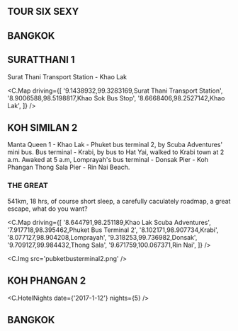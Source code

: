 
## TOUR SIX SEXY

## BANGKOK

## SURATTHANI 1

Surat Thani Transport Station - Khao Lak

<C.Map
  driving={[
    '9.1438932,99.3283169,Surat Thani Transport Station',
    '8.9006588,98.5198817,Khao Sok Bus Stop',
    '8.6668406,98.2527142,Khao Lak',
  ]}
/>

## KOH SIMILAN 2

Manta Queen 1 - Khao Lak - Phuket bus terminal 2, by Scuba Adventures' mini bus.
Bus terminal - Krabi, by bus to Hat Yai, walked to Krabi town at 2 a.m.
Awaked at 5 a.m, Lomprayah's bus terminal - Donsak Pier - Koh Phangan Thong Sala Pier - Rin Nai Beach.

### THE GREAT

541km, 18 hrs, of course short sleep, a carefully caculately roadmap, a great escape, what do you want?

<C.Map
  driving={[
    '8.644791,98.251189,Khao Lak Scuba Adventures',
    '7.917718,98.395462,Phuket Bus Terminal 2',
    '8.102171,98.907734,Krabi',
    '8.077127,98.904208,Lomprayah',
    '9.318253,99.736982,Donsak',
    '9.709127,99.984432,Thong Sala',
    '9.671759,100.067371,Rin Nai',
  ]}
/>

<C.Img src='pubketbusterminal2.png' />

## KOH PHANGAN 2

<C.HotelNights date={'2017-1-12'} nights={5} />

## BANGKOK
